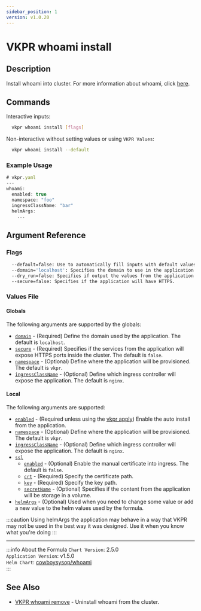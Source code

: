 ```yaml
---
sidebar_position: 1
version: v1.0.20
---
```


# VKPR whoami install

## Description

Install whoami into cluster. For more information about whoami, click [here](https://github.com/traefik/whoami).

## Commands

Interactive inputs:

```bash
  vkpr whoami install [flags]
```

Non-interactive without setting values or using `VKPR Values`:

```bash
  vkpr whoami install --default
```

### Example Usage

```jsx title="vkpr whoami install --default"
# vkpr.yaml
---
whoami:
  enabled: true
  namespace: "foo"
  ingressClassName: "bar"
  helmArgs:
    ...
```

## Argument Reference

### Flags

```sh
  --default=false: Use to automatically fill inputs with default values.
  --domain='localhost': Specifies the domain to use in the application.
  --dry_run=false: Specifies if output the values from the application.
  --secure=false: Specifies if the application will have HTTPS.
```

### Values File

#### Globals

The following arguments are supported by the globals:

- [`domain`](#argument-reference) - (Required) Define the domain used by the application. The default is `localhost`.
- [`secure`](#argument-reference) - (Required) Specifies if the services from the application will expose HTTPS ports inside the cluster. The default is `false`.
- [`namespace`](#argument-reference) - (Optional) Define where the application will be provisioned. The default is `vkpr`.
- [`ingressClassName`](#argument-reference) - (Optional) Define which ingress controller will expose the application. The default is `nginx`.

#### Local

The following arguments are supported:

- [`enabled`](#argument-reference) - (Required unless using the [vkpr apply](/docs/commands/apply)) Enable the auto install from the application.
- [`namespace`](#argument-reference) - (Optional) Define where the application will be provisioned. The default is `vkpr`.
- [`ingressClassName`](#argument-reference) - (Optional) Define which ingress controller will expose the application. The default is `nginx`.
- [`ssl`](#argument-reference)
  - [`enabled`](#argument-reference) - (Optional) Enable the manual certificate into ingress. The default is `false`.
  - [`crt`](#argument-reference) - (Required) Specify the certificate path.
  - [`key`](#argument-reference) - (Required) Specify the key path.
  - [`secretName`](#argument-reference) - (Optional) Specifies if the content from the application will be storage in a volume.
- [`helmArgs`](#argument-reference) - (Optional) Used when you need to change some value or add a new value to the helm values used by the formula.

:::caution
Using helmArgs the application may behave in a way that VKPR may not be used in the best way it was designed.
Use it when you know what you're doing
:::

---

:::info About the Formula
`Chart Version`: 2.5.0 <br/>
`Application Version`: v1.5.0 <br/>
`Helm Chart`: [cowboysysop/whoami](https://artifacthub.io/packages/helm/cowboysysop/whoami) <br/>
:::

## See Also

- [VKPR whoami remove](/docs/commands/whoami/remove) - Uninstall whoami from the cluster.
